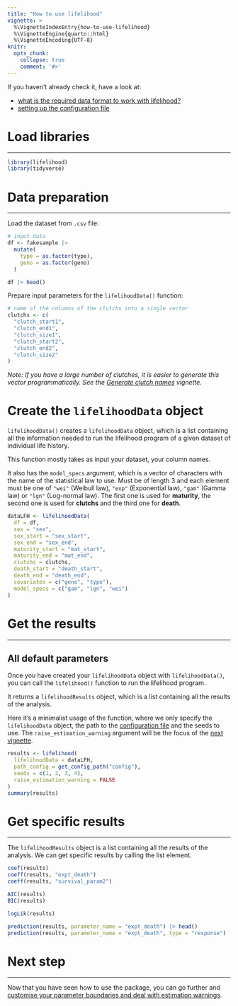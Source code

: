 ```yaml
---
title: "How to use lifelihood"
vignette: >
  %\VignetteIndexEntry{how-to-use-lifelihood}
  %\VignetteEngine{quarto::html}
  %\VignetteEncoding{UTF-8}
knitr:
  opts_chunk:
    collapse: true
    comment: '#>'
---
```




<div class="topVignette">If you haven't already check it, have a look at:</div>

- [what is the required data format to work with lifelihood?](required-data-format.html)
- [setting up the configuration file](setting-up-the-configuration-file.html)

# Load libraries
***

```r
library(lifelihood)
library(tidyverse)
```

# Data preparation
***

Load the dataset from `.csv` file:

```r
# input data
df <- fakesample |>
  mutate(
    type = as.factor(type),
    geno = as.factor(geno)
  )

df |> head()
```

Prepare input parameters for the `lifelihoodData()` function:

```r
# name of the columns of the clutchs into a single vector
clutchs <- c(
  "clutch_start1",
  "clutch_end1",
  "clutch_size1",
  "clutch_start2",
  "clutch_end2",
  "clutch_size2"
)
```

*Note: If you have a large number of clutches, it is easier to generate this vector programmatically. See the [Generate clutch names](generate-clutch-names.html) vignette.*

# Create the `lifelihoodData` object

`lifelihoodData()` creates a `lifelihoodData` object, which is a list containing all the information needed to run the lifelihood program of a given dataset of individual life history.

This function mostly takes as input your dataset, your column names.

It also has the `model_specs` argument, which is a vector of characters with the name of the statistical law to use. Must be of length 3 and each element must be one of `"wei"` (Weibull law), `"exp"` (Exponential law), `"gam"` (Gamma law) or `"lgn"` (Log-normal law). The first one is used for **maturity**, the second one is used for **clutchs** and the third one for **death**.

```r
dataLFH <- lifelihoodData(
  df = df,
  sex = "sex",
  sex_start = "sex_start",
  sex_end = "sex_end",
  maturity_start = "mat_start",
  maturity_end = "mat_end",
  clutchs = clutchs,
  death_start = "death_start",
  death_end = "death_end",
  covariates = c("geno", "type"),
  model_specs = c("gam", "lgn", "wei")
)
```

# Get the results
***

## All default parameters

Once you have created your `lifelihoodData` object with `lifelihoodData()`, you can call the `lifelihood()` function to run the lifelihood program.

It returns a `lifelihoodResults` object, which is a list containing all the results of the analysis.

Here it's a minimalist usage of the function, where we only specify the `lifelihoodData` object, the path to the [configuration file](2-setting-up-the-configuration-file.html) and the seeds to use. The `raise_estimation_warning` argument will be the focus of the [next vignette](4-custom-param-boundaries-and-estimation-warning.html).

```r
results <- lifelihood(
  lifelihoodData = dataLFH,
  path_config = get_config_path("config"),
  seeds = c(1, 2, 3, 4),
  raise_estimation_warning = FALSE
)
summary(results)
```

# Get specific results
***

The `lifelihoodResults` object is a list containing all the results of the analysis. We can get specific results by calling the list element.

```r
coef(results)
coeff(results, "expt_death")
coeff(results, "survival_param2")

AIC(results)
BIC(results)

logLik(results)

prediction(results, parameter_name = "expt_death") |> head()
prediction(results, parameter_name = "expt_death", type = "response") |> head()
```

# Next step
***

Now that you have seen how to use the package, you can go further and [customise your parameter boundaries and deal with estimation warnings](custom-param-boundaries-and-estimation-warning.html).

